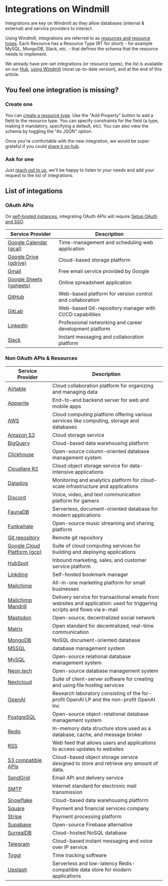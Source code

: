
# Integrations on Windmill

Integrations are key on Windmill as they allow databases (internal & external) and service providers to interact.

Using Windmill, integrations are referred to as [resources and resource types](../core_concepts/3_resources_and_types/index.mdx). Each Resource has a Resource Type (RT for short) - for example MySQL, MongoDB, Slack, etc. - that defines the schema that the resource needs to implement.

We already have pre-set integrations (or resource types), the list is available on our [Hub](https://hub.windmill.dev/resources), [using Windmill](/docs/getting_started/how_to_use_windmill) (most up-to-date version), and at the end of this article.

<div class="grid grid-cols-2 gap-6 mb-4">
    <DocCard
    	title="Resources and Resource Types"
    	description="Resources are structured configurations and connections to third-party systems, with Resource Types defining the schema for each Resource."
    	href="/docs/core_concepts/resources_and_types"
    />
</div>

## You feel one integration is missing?

### Create one

You can [create a resource type](../core_concepts/3_resources_and_types/index.mdx#create-a-resource-type). Use the "Add Property" button to add a field to the resource type. You can specify constraints for the field (a type, making it mandatory, specifying a default, etc). You can also view the schema by toggling the "As JSON" option.

Once you're comfortable with the new integration, we would be super grateful if you could [share it on hub](/docs/misc/share_on_hub).

<div class="grid grid-cols-2 gap-6 mb-4">
    <DocCard
    	title="Create a Resource Type"
    	description="Resource Types define the schema for each Resource."
    	href="/docs/core_concepts/resources_and_types#create-a-resource-type"
    />
</div>

### Ask for one

Just [reach out to us](../misc/6_getting_help/index.mdx), we'll be happy to listen to your needs and add your request to the list of integrations.

<div class="grid grid-cols-2 gap-6 mb-4">
    <DocCard
    	title="Contact / Getting Help"
    	description="Getting stuck using Windmill? Your problem can be quickly solved and reporting it is the best way to contribute!"
    	href="/docs/misc/getting_help"
    />
</div>

## List of integations

### OAuth APIs

On [self-hosted instances](../advanced/1_self_host/index.mdx), integrating OAuth APIs will require [Setup OAuth and SSO](../misc/2_setup_oauth/index.mdx).

| Service Provider                              | Description                                                                                                               |
| --------------------------------------------- | ------------------------------------------------------------------------------------------------------------------------- |
| [Google Calendar (gcal)](./gcal.md)           | Time-management and scheduling web application                                                                            |
| [Google Drive (gdrive)](./gdrive.md)          | Cloud-based storage platform                                                                                              |
| [Gmail](./gmail.md)                           | Free email service provided by Google                                                                                     |
| [Google Sheets (gsheets)](./gsheets.md)       | Online spreadsheet application                                                                                            |
| [GitHub](./github.mdx)                         | Web-based platform for version control and collaboration                                                                  |
| [GitLab](./gitlab.mdx)                         | Web-based Git-repository manager with CI/CD capabilities                                                                  |
| [LinkedIn](./linkedin.md)                     | Professional networking and career development platform                                                                   |
| [Slack](./slack.mdx)                           | Instant messaging and collaboration platform                                                                              |

### Non OAuth APIs & Resources

| Service Provider                              | Description                                                                                                               |
| --------------------------------------------- | ------------------------------------------------------------------------------------------------------------------------- |
| [Airtable](./airtable.md)                     | Cloud collaboration platform for organizing and managing data                                                             |
| [Appwrite](./appwrite.md)                     | End-to-end backend server for web and mobile apps                                                                         |
| [AWS](./aws.md)                               | Cloud computing platform offering various services like computing, storage and databases                                  |
| [Amazon S3](./aws-s3.md)                      | Cloud storage service                                                                                                     |
| [BigQuery](./bigquery.mdx)                    | Cloud-based data warehousing platform                                                                                     |
| [Clickhouse](./clickhouse.md)                 | Open-source column-oriented database management system                                                                    |
| [Cloudlare R2](./cloudflare-r2.md)            | Cloud object storage service for data-intensive applications                                                              |
| [Datadog](./datadog.md)                       | Monitoring and analytics platform for cloud-scale infrastructure and applications                                         |
| [Discord](./discord.md)                       | Voice, video, and text communication platform for gamers                                                                  |
| [FaunaDB](./faunadb.md)                       | Serverless, document-oriented database for modern applications                                                            |
| [Funkwhale](./funkwhale.md)                   | Open-source music streaming and sharing platform                                                                          |
| [Git repository](./git_repository.mdx)        | Remote git repository                                                                                                     |
| [Google Cloud Platform (gcp)](./gcp.md)       | Suite of cloud computing services for building and deploying applications                                                 |
| [HubSpot](./hubspot.md)                       | Inbound marketing, sales, and customer service platform                                                                   |
| [Linkding](./linkding.md)                     | Self-hosted bookmark manager                                                                                              |
| [Mailchimp](./mailchimp.md)                   | All-in-one marketing platform for small businesses                                                                        |
| [Mailchimp Mandrill](./mailchimp_mandrill.md) | Delivery service for transactional emails from websites and application: used for triggering scripts and flows via e-mail |
| [Mastodon](./mastodon.md)                     | Open-source, decentralized social network                                                                                 |
| [Matrix](./matrix.md)                         | Open standard for decentralized, real-time communication                                                                  |
| [MongoDB](./mongodb.md)                       | NoSQL document-oriented database                                                                                          |
| [MSSQL](./mssql.md)                           | database management system	                                                                                            |
| [MySQL](./mysql.md)                           | Open-source relational database management system                                                                         |
| [Neon.tech](./neon.md)                        | Open-source database management system                                                                                    |
| [Nextcloud](./nextcloud.md)                   | Suite of client-server software for creating and using file hosting services    											|
| [OpenAI](./openai.md)                         | Research laboratory consisting of the for-profit OpenAI LP and the non-profit OpenAI Inc                                  |
| [PostgreSQL](./postgresql.md)                 | Open-source object-relational database management system                                                                  |
| [Redis](./redis.md)                           | In-memory data structure store used as a database, cache, and message broker                                              |
| [RSS](./rss.md)                               | Web feed that allows users and applications to access updates to websites                                                 |
| [S3 compatible APIs](./s3.md)                 | Cloud-based object storage service designed to store and retrieve any amount of data.                                     |
| [SendGrid](./sendgrid.md)                     | Email API and delivery service                                                                                            |
| [SMTP](./smtp.md)                             | Internet standard for electronic mail transmission                                                                        |
| [Snowflake](./snowflake.mdx)                  | Cloud-based data warehousing platform 																					|
| [Square](./square.md)                         | Payment and financial services company                                                                                    |
| [Stripe](./stripe.md)                         | Payment processing platform                                                                                               |
| [Supabase](./supabase.md)                     | Open-source Firebase alternative                                                                                          |
| [SurrealDB](./surrealdb.md)                   | Cloud-hosted NoSQL database                                                                                               |
| [Telegram](./telegram.md)                     | Cloud-based instant messaging and voice over IP service                                                                   |
| [Toggl](./toggl.md)                           | Time tracking software                                                                                                    |
| [Upstash](./upstash.md)                       | Serverless and low-latency Redis-compatible data store for modern applications                                            |
